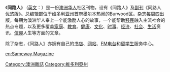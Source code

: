 {{unreferenced|time=2010-08-31T02:34:40+00:00}}
《'''同路人'''》 ([[英文|英文]]：{{lang|en|Sameway}}）是一份[[澳洲华人|澳洲华人]]社区刊物，设有《同路人》及[[副刊|副刊]]《同路人优悠版》。总编辑部位于[[维多利亚州|维多利亚州]]首府[[墨尔本|墨尔本]]热闹的Burwood区。杂志每周四出版，每期为澳洲华人奉上一个能激励人心的故事，一个能帮助[[移民|移民]]融入主流社会的热点专题，以及更多覆盖[[家庭|家庭]]、[[教育|教育]]、[[健康|健康]]、[[文化|文化]]、[[时事|时事]]、[[经济|经济]]、[[社会|社会]]、[[生活|生活]]资讯、[[信仰|信仰]]人生等方面的文章。

除了杂志，《同路人》亦拥有自己的[[书店|书店]]、[[网站|网站]]、[[FM|FM]][[电台|电台]]和[[留学生|留学生]]服务中心。

[[Category:澳洲雜誌|Category:澳洲雜誌]]
[[Category:維多利亞州|Category:維多利亞州]]
[[en:Sameway_Magazine|en:Sameway Magazine]]